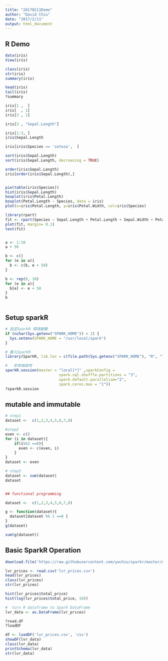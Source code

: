 ```yaml
---
title: "20170211Demo"
author: "David Chiu"
date: "2017/2/11"
output: html_document
---
```


## R Demo
```r
data(iris)
View(iris)

class(iris)
str(iris)
summary(iris)

head(iris)
tail(iris)
?summary

iris[1 ,  ]
iris[  , 1]
iris[3 , 1]

iris[3 , "Sepal.Length"]

iris[1:3, ]
iris$Sepal.Length

iris[iris$Species == 'setosa',  ]

sort(iris$Sepal.Length)
sort(iris$Sepal.Length, decreasing = TRUE)

order(iris$Sepal.Length)
iris[order(iris$Sepal.Length),]


pie(table(iris$Species))
hist(iris$Sepal.Length)
boxplot(iris$Petal.Length)
boxplot(Petal.Length ~ Species, data = iris)
plot(x=iris$Petal.Length, y=iris$Petal.Width, col=iris$Species)

library(rpart)
fit <- rpart(Species ~ Sepal.Length + Petal.Length + Sepal.Width + Petal.Width, data = iris)
plot(fit, margin= 0.1)
text(fit)


a <- 1:10
a + 50

b <- c()
for (e in a){
  b <- c(b, e + 50)
}

b <- rep(0, 10)
for (e in a){
  b[e] <- e + 50
}
b



```


## Setup sparkR
```r
# 設定SparkR 環境變數
if (nchar(Sys.getenv("SPARK_HOME")) < 1) {
  Sys.setenv(SPARK_HOME = "/usr/local/spark")
}

# 載入SparkR
library(SparkR, lib.loc = c(file.path(Sys.getenv("SPARK_HOME"), "R", "lib")))

# 　本地端啟用
sparkR.session(master = "local[*]" ,sparkConfig =                                          list(
                        spark.sql.shuffle.partitions = "3",
                        spark.default.parallelism="2",
                        spark.cores.max = "1"))
?sparkR.session
```


## mutable and immutable
```r
# step1
dataset <-  c(1,2,3,4,5,6,7,8)

#step2 
even <- c() 
for (i in dataset){
    if(i%%2 ==0){
      even <- c(even, i)
    }
}
dataset <- even

# step3
dataset <- sum(dataset)
dataset


## functional programming

dataset <-  c(1,2,3,4,5,6,7,8)

g <- function(dataset){
  dataset[dataset %% 2 ==0 ]
}
g(dataset)

sum(g(dataset))

```

## Basic SparkR Operation
```r
download.file('https://raw.githubusercontent.com/ywchiu/sparkr/master/data/lvr_prices.csv', 'lvr_prices.csv')

lvr_prices <- read.csv('lvr_prices.csv')
head(lvr_prices)
class(lvr_prices)
str(lvr_prices)

hist(lvr_prices$total_price)
hist(log(lvr_prices$total_price, 10))

#  turn R dataframe to Spark DataFrame
lvr_data <- as.DataFrame(lvr_prices)

?read.df
?loadDF

df <- loadDF('lvr_prices.csv', 'csv')
showDF(lvr_data)
class(lvr_data)
printSchema(lvr_data)
str(lvr_data)
```

